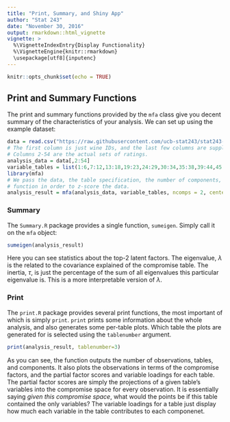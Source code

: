 ```yaml
---
title: "Print, Summary, and Shiny App"
author: "Stat 243"
date: "November 30, 2016"
output: rmarkdown::html_vignette
vignette: >
  %\VignetteIndexEntry{Display Functionality}
  %\VignetteEngine{knitr::rmarkdown}
  \usepackage[utf8]{inputenc}
---
```


```r
knitr::opts_chunk$set(echo = TRUE)
```

## Print and Summary Functions
The print and summary functions provided by the `mfa` class give you decent summary of the characteristics of your analysis. We can set up using the example dataset:
```r
data = read.csv("https://raw.githubusercontent.com/ucb-stat243/stat243-fall-2016/master/problem-sets/final-project/data/wines.csv")
# The first column is just wine IDs, and the last few columns are supplementary physical data.
# Columns 2-54 are the actual sets of ratings.
analysis_data = data[,2:54]
variable_tables = list(1:6,7:12,13:18,19:23,24:29,30:34,35:38,39:44,45:49,50:53)
library(mfa)
# We pass the data, the table specification, the number of components, and arguments to the `scale`
# function in order to z-score the data.
analysis_result = mfa(analysis_data, variable_tables, ncomps = 2, center = TRUE, scale = TRUE)
```

### Summary
The `Summary.R` package provides a single function, `sumeigen`. Simply call it on the `mfa` object:
```r
sumeigen(analysis_result)
```

Here you can see statistics about the top-2 latent factors. The eigenvalue, $\lambda$ is the related to the covariance explained of the compromise table. The inertia, $\tau$, is just the percentage of the sum of all eigenvalues this particular eigenvalue is. This is a more interpretable version of $\lambda$.

### Print
The `print.R` package provides several print functions, the most important of which is simply `print`. `print` prints some information about the whole analysis, and also generates some per-table plots. Which table the plots are generated for is selected using the `tablenumber` argument.
```r
print(analysis_result, tablenumber=3)
```

As you can see, the function outputs the number of observations, tables, and components. It also plots the observations in terms of the compromise factors, and the partial factor scores and variable loadings for each table. The partial factor scores are simply the projections of a given table's variables into the compromise space for every observation. It is essentially saying *given this compromise space*, what would the points be if this table contained the only variables? The variable loadings for a table just display how much each variable in the table contributes to each componenet.
